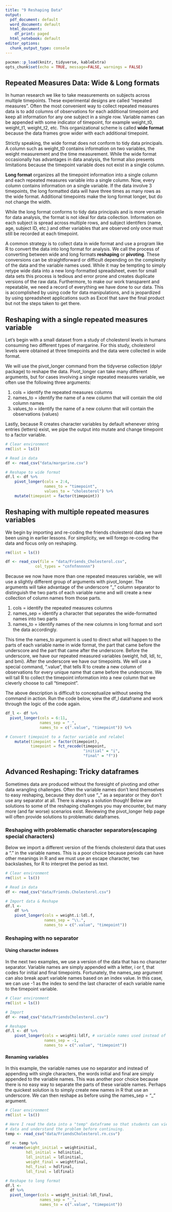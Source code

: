 ```yaml
---
title: "9 Reshaping Data"
output:
  pdf_document: default
  word_document: default
  html_document:
    df_print: paged
  html_notebook: default
editor_options:
  chunk_output_type: console
---
```


```r
pacman::p_load(knitr, tidyverse, kableExtra)
opts_chunk$set(echo = TRUE, message=FALSE, warnings = FALSE)
```

## Repeated Measures Data: Wide & Long formats

In human research we like to take measurements on subjects across multiple timepoints. These experimental designs are called "repeated measures". Often the most convenient way to collect repeated measures data is to add columns of observations for each additional timepoint and keep all information for any one subject in a single row. Variable names can be appended with some indicator of timepoint, for example weight_t0, weight_t1, weight_t2, etc. This organizational scheme is called **wide format** because the data frames grow wider with each additional timepoint.

Strictly speaking, the wide format does not conform to tidy data principals. A column such as weight_t0 contains information on two variables, the weight measurement and the time measurement. While the wide format occasionally has advantages in data analysis, the format also presents limitations because the timepoint variable does not exist in a single column.

**Long format** organizes all the timepoint information into a single column and each repeated measures variable into a single column. Now, every column contains information on a single variable. If the data involve 3 timepoints, the long formatted data will have three times as many rows as the wide format. Additional timepoints make the long format longer, but do not change the width.

While the long format conforms to tidy data principals and is more versatile for data analysis, the format is not ideal for data collection. Information on each subject is spread across multiple rows, and subject identifers (name, age, subject ID, etc.) and other variables that are observed only once must still be recorded at each timepoint.

A common strategy is to collect data in wide format and use a program like R to convert the data into long format for analysis. We call the process of converting between wide and long formats **reshaping** or **pivoting**. These conversions can be straightforward or difficult depending on the complexity of the data and the variable names used. While it may be tempting to simply retype wide data into a new long-formatted spreadsheet, even for small data sets this process is tedious and error prone and creates duplicate versions of the raw data. Furthermore, to make our work transparent and repeatable, we need a record of everything we have done to our data. This is accomplished by using code for data manipulations, and is jeopardized by using spreadsheet applications such as Excel that save the final product but not the steps taken to get there.

## Reshaping with a single repeated measures variable

Let's begin with a small dataset from a study of cholesterol levels in humans consuming two different types of margarine. For this study, cholesterol levels were obtained at three timepoints and the data were collected in wide format.

We will use the pivot_longer command from the tidyverse collection (dplyr package) to reshape the data. Pivot_longer can take many different arguments, but for cases involving a single repeated measures variable, we often use the following three arguments:

1.  cols = identify the repeated measures columns
2.  names_to = identify the name of a new column that will contain the old column names
3.  values_to = identify the name of a new column that will contain the observations (values)

Lastly, because R creates character variables by default whenever string entries (letters) exist, we pipe the output into mutate and change timepoint to a factor variable.

```r
# Clear environment
rm(list = ls())

# Read in data
df <- read_csv("data/margarine.csv")

# Reshape to wide format
df.l <- df %>%
    pivot_longer(cols = 2:4,
                 names_to = "timepoint",
                 values_to = "cholesterol") %>%
    mutate(timepoint = factor(timepoint))
```

## Reshaping with multiple repeated measures variables

We begin by importing and re-coding the friends cholesterol data we have been using in earlier lessons. For simplicity, we will forego re-coding the data and focus only on reshaping.

```r
rm(list = ls())

df <- read_csv(file = "data/Friends_Cholesterol.csv",
             col_types = "cnfnfnnnnnn")
```

Because we now have more than one repeated measures variable, we will use a slightly different group of arguments with pivot_longer. The arguments will take advantage of the underscore "\_" column separator to distinguish the two parts of each variable name and will create a new collection of column names from those parts.

1. cols =  identify the repeated measures columns
2. names_sep =  identify a character that separates the wide-formatted names into two parts
3. names_to =  identify names of the new columns in long format and sort the data accordingly.

This time the names_to argument is used to direct what will happen to the parts of each variable name in wide format, the part that came before the underscore and the part that came after the underscore. Before the underscore, we have our repeated measured variables (weight, hdl, ldl, tc, and bmi). After the underscore we have our timepoints. We will use a special command, ".value", that tells R to create a new column of observations for every unique name that came before the underscore. We will tall R to collect the timepoint information into a new column that we cleverly choose to call "timepoint".

The above description is difficult to conceptualize without seeing the command in action. Run the code below, view the df_l dataframe and work through the logic of the code again.

```r
df_l <- df %>%
  pivot_longer(cols = 6:11,
               names_sep = "_",           
               names_to = c(".value", "timepoint")) %>%

# Convert timepoint to a factor variable and relabel
    mutate(timepoint = factor(timepoint),
           timepoint = fct_recode(timepoint,
                                  "initial" = "i", 
                                  "final" = "f"))
```

## Advanced Reshaping: Tricky dataframes

Sometimes data are produced without the foresight of pivoting and other data wrangling challenges. Often the variable names don't lend themselves to easy reshaping, because they don't use "\_" as a separator or they don't use any separator at all. There is always a solution though! Below are solutions to some of the reshaping challenges you may encounter, but many more (and far worse) scenarios exist. Reviewing the pivot_longer help page will often provide solutions to problematic dataframes.

### Reshaping with problematic character separators(escaping special characters)

Below we import a different version of the friends cholesterol data that uses a "." in the variable names. This is a poor choice because periods can have other meanings in R and we must use an escape character, two backslashes, for R to interpret the period as text.

```r
# Clear environment
rm(list = ls())

# Read in data
df <- read_csv("data/Friends.Cholesterol.csv")

# Import data & Reshape
df.l <-
    df %>% 
    pivot_longer(cols = weight.i:ldl.f,
                 names_sep = "\\.", 
                 names_to = c(".value", "timepoint"))
```

### Reshaping with no separator

#### Using character indexes

In the next two examples, we use a version of the data that has no character separator. Variable names are simply appended with a letter, i or f, that codes for initial and final timepoints. Fortunately, the names_sep argument can also break apart variable names based on an index value. In this case, we can use -1 as the index to send the last character of each variable name to the timepoint variable.

```r
# Clear environment
rm(list = ls())

# Import
df <- read_csv("data/FriendsCholesterol.csv") 

# Reshape
df.l <- df %>%
    pivot_longer(cols = weighti:ldlf, # variable names used instead of indexes
                 names_sep = -1, 
                 names_to = c(".value", "timepoint"))
```

#### Renaming variables

In this example, the variable names use no separator and instead of appending with single characters, the words initial and final are simply appended to the variable names. This was another poor choice because there is no easy way to separate the parts of these variable names. Perhaps the quickest solution is to simply create new names in R that use an underscore. We can then reshape as before using the names_sep = "\_" argument.

```r
# Clear environment
rm(list = ls())

# Here I read the data into a "temp" dataframe so that students can view the
# data and understand the problem before continuing.
temp <- read_csv("data/FriendsCholesterol.rn.csv") 

df <- temp %>%
  rename(weight_initial = weightinitial, 
         hdl_initial = hdlinitial, 
         ldl_initial = ldlinitial,
         weight_final = weightfinal, 
         hdl_final = hdlfinal, 
         ldl_final = ldlfinal)

# Reshape to long format
df.l <- 
  df %>%
  pivot_longer(cols = weight_initial:ldl_final,
               names_sep = "_",
               names_to = c(".value", "timepoint"))
```
